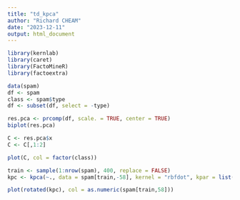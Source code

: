 ```yaml
---
title: "td_kpca"
author: "Richard CHEAM"
date: "2023-12-11"
output: html_document
---
```


```r
library(kernlab)
library(caret)
library(FactoMineR)
library(factoextra)
```

```r
data(spam)
df <- spam
class <- spam$type
df <- subset(df, select = -type)
```

```r
res.pca <- prcomp(df, scale. = TRUE, center = TRUE)
biplot(res.pca)
```

```r
C <- res.pca$x
C <- C[,1:2]
```

```r
plot(C, col = factor(class))
```

```r
train <- sample(1:nrow(spam), 400, replace = FALSE)
kpc <- kpca(~., data = spam[train,-58], kernel = "rbfdot", kpar = list(sigma=0.001), features = 2)
```

```r
plot(rotated(kpc), col = as.numeric(spam[train,58]))
```




